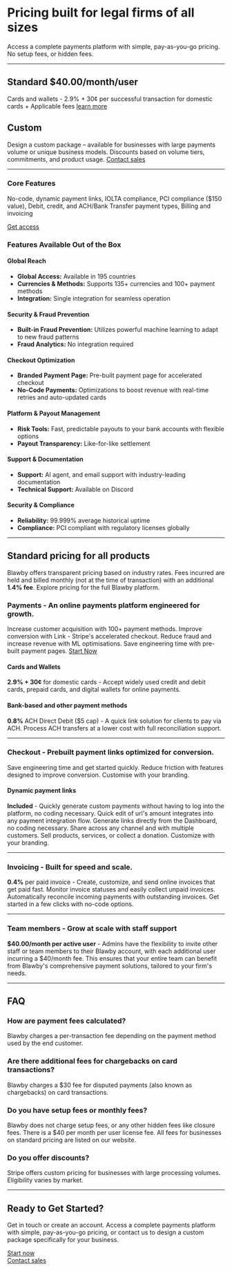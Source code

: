 # Pricing built for legal firms of all sizes

Access a complete payments platform with simple, pay-as-you-go pricing. No setup fees, or hidden fees.

---
## Standard **$40.00/month/user**

Cards and wallets - 2.9% + 30¢ per successful transaction for domestic cards + Applicable fees [learn more](#Standard-pricing-for-all-products)

## Custom

Design a custom package – available for businesses with large payments volume or unique business models. Discounts based on volume tiers, commitments, and product usage. [Contact sales](/help)

---


### Core Features
No-code, dynamic payment links, IOLTA compliance, PCI compliance ($150 value), Debit, credit, and ACH/Bank Transfer payment types, Billing and invoicing

[Get access](https://app.blawby.com/register)

### Features Available Out of the Box

#### Global Reach
- **Global Access:** Available in 195 countries
- **Currencies & Methods:** Supports 135+ currencies and 100+ payment methods
- **Integration:** Single integration for seamless operation

#### Security & Fraud Prevention
- **Built-in Fraud Prevention:** Utilizes powerful machine learning to adapt to new fraud patterns
- **Fraud Analytics:** No integration required

#### Checkout Optimization
- **Branded Payment Page:** Pre-built payment page for accelerated checkout
- **No-Code Payments:** Optimizations to boost revenue with real-time retries and auto-updated cards

#### Platform & Payout Management
- **Risk Tools:** Fast, predictable payouts to your bank accounts with flexible options
- **Payout Transparency:** Like-for-like settlement

#### Support & Documentation
- **Support:** AI agent, and email support with industry-leading documentation
- **Technical Support:** Available on Discord

#### Security & Compliance
- **Reliability:** 99.999% average historical uptime
- **Compliance:** PCI compliant with regulatory licenses globally

---

## Standard pricing for all products
Blawby offers transparent pricing based on industry rates. Fees incurred are held and billed monthly (not at the time of transaction) with an additional **1.4% fee**. Explore pricing for the full Blawby platform.

### Payments - An online payments platform engineered for growth. 
Increase customer acquisition with 100+ payment methods. Improve conversion with Link - Stripe's accelerated checkout. Reduce fraud and increase revenue with ML optimisations. Save engineering time with pre-built payment pages. [Start Now](https://app.blawby.com/register)

#### Cards and Wallets
**2.9% + 30¢** for domestic cards - Accept widely used credit and debit cards, prepaid cards, and digital wallets for online payments.

#### Bank-based and other payment methods
**0.8%** ACH Direct Debit ($5 cap) - A quick link solution for clients to pay via ACH. Process ACH transfers at a lower cost with full reconciliation support.

---

### Checkout - Prebuilt payment links optimized for conversion.
Save engineering time and get started quickly. Reduce friction with features designed to improve conversion. Customise with your branding.

#### Dynamic payment links
**Included** - Quickly generate custom payments without having to log into the platform, no coding necessary. Quick edit of url's amount integrates into any payment integration flow. Generate links directly from the Dashboard, no coding necessary. Share across any channel and with multiple customers. Sell products, services, or collect a donation. Customize with your branding.

---

### Invoicing - Built for speed and scale.

**0.4%** per paid invoice - Create, customize, and send online invoices that get paid fast. Monitor invoice statuses and easily collect unpaid invoices. Automatically reconcile incoming payments with outstanding invoices. Get started in a few clicks with no-code options.

---

### Team members - Grow at scale with staff support

**$40.00/month per active user** - Admins have the flexibility to invite other staff or team members to their Blawby account, with each additional user incurring a $40/month fee. This ensures that your entire team can benefit from Blawby's comprehensive payment solutions, tailored to your firm's needs.

---

## FAQ

### How are payment fees calculated?
Blawby charges a per-transaction fee depending on the payment method used by the end customer.

### Are there additional fees for chargebacks on card transactions?
Blawby charges a $30 fee for disputed payments (also known as chargebacks) on card transactions.

### Do you have setup fees or monthly fees?
Blawby does not charge setup fees, or any other hidden fees like closure fees. There is a $40 per month per user license fee. All fees for businesses on standard pricing are listed on our website.

### Do you offer discounts?

Stripe offers custom pricing for businesses with large processing volumes. Eligibility varies by market.

---

## Ready to Get Started?

Get in touch or create an account. Access a complete payments platform with simple, pay-as-you-go pricing, or contact us to design a custom package specifically for your business.

[Start now](https://app.blawby.com/register)  
[Contact sales](https://blawby.com/help)